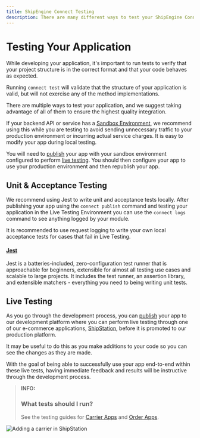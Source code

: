 ```yaml
---
title: ShipEngine Connect Testing
description: There are many different ways to test your ShipEngine Connect app. We provide all the tooling and guidance you need to be confident that your app works correctly.
---
```


Testing Your Application
=============================
While developing your application, it's important to run tests to verify that your project structure is in the correct format and that your code behaves as expected.

Running `connect test` will validate that the structure of your application is valid, but will not exercise any of the method implementations.

There are multiple ways to test your application, and we suggest taking advantage of all of them to ensure the highest quality integration.

If your backend API or service has a [Sandbox Environment](https://en.wikipedia.org/wiki/Sandbox_(software_development)), we recommend using this
while you are testing to avoid sending unnecessary traffic to your production environment or incurring actual service charges. It is easy to modify
your app during local testing.

You will need to [publish](./../cli.mdx#publish-your-app) your app with your sandbox environment configured to perform [live testing](#live-testing).
You should then configure your app to use your production environment and then republish your app.

Unit & Acceptance Testing
-----------------------------
We recommend using Jest to write unit and acceptance tests locally. After publishing your app using the `connect publish` command and testing your application in the Live Testing Environment you can use the `connect logs` command to see anything logged by your module. 

It is recommended to use request logging to write your own local acceptance tests for cases that fail in Live Testing.

#### [Jest](https://jestjs.io/)
Jest is a batteries-included, zero-configuration test runner that is approachable for beginners, extensible for almost all testing use cases and scalable to large projects.
It includes the test runner, an assertion library, and extensible matchers - everything you need to being writing unit tests.


Live Testing
-----------------------------
As you go through the development process, you can [publish](./../publish.mdx) your app to
our development platform where you can perform live testing through one of our e-commerce applications, 
[ShipStation](https://www.shipstation.com/), before it is promoted to our production platform.

It may be useful to do this as you make additions to your code so you can see the changes as they are made.

With the goal of being able to successfully use your app end-to-end within these live tests, having immediate feedback and results will be instructive through the development process.

> **INFO:**
> ### What tests should I run?
> See the testing guides for [Carrier Apps](./carrier-apps.mdx) and [Order Apps](./order-apps.mdx).



![Adding a carrier in ShipStation](/img/testing/shipstation.png)

<Pager
  prev="./../error-handling.mdx" prevTitle="Error Handling"
  next="./../publish.mdx" nextTitle="Publishing"
/>
